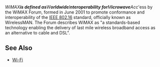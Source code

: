 ''WiMAX''' is defined as '''W'''orldwide '''I'''nteroperability for '''M'''icrowave '''Acc'''ess by the WiMAX Forum, formed in June 2001 to promote conformance and interoperability of the [[IEEE 802.16]] standard, officially known as WirelessMAN. The Forum describes WiMAX as "a standards-based technology enabling the delivery of last mile wireless broadband access as an alternative to cable and DSL".

==See Also==
* [[Wi-Fi]]